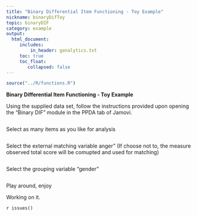 ```yaml
---
title: "Binary Differential Item Functioning - Toy Example"
nickname: binaryDifToy
topic: binaryDIF
category: example
output: 
  html_document:
     includes:
         in_header: ganalytics.txt
     toc: true
     toc_float:
        collapsed: false
---
```


```r
source("../R/functions.R")
```

**Binary Differential Item Functioning - Toy Example**

Using the supplied data set, follow the instructions provided upon opening the "Binary DIF" module in the PPDA tab of Jamovi.

<img src="examples/DIF_1/DIF_data.png  " class="img-responsive" alt="">

Select as many items as you like for analysis

<img src="examples/DIF_1/items.png  " class="img-responsive" alt="">

Select the external matching variable anger" (If choose not to, the measure observed total score will be comupted and used for matching)

<img src="examples/DIF_1/match.png  " class="img-responsive" alt="">

Select the grouping variable "gender"

<img src="examples/DIF_1/group.png  " class="img-responsive" alt="">

Play around, enjoy


Working on it.

`r issues()`